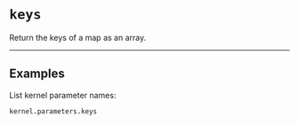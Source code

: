 # `keys`

Return the keys of a map as an array.

---

## Examples

List kernel parameter names:
```coffee
kernel.parameters.keys
```
